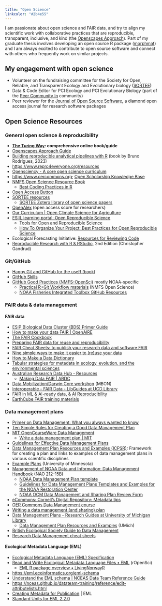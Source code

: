 ```yaml
---
title: "Open Science"
linkcolor: "#2b4e55"
---
```


I am passionate about open science and FAIR data, and try to align my scientific work with collaborative practices that are reproducible, transparent, inclusive, and kind (the [Openscapes Approach](https://openscapes.github.io/approach-guide/)). Part of my graduate thesis involves developing an open source R package ([morphmat](https://github.com/rmk118/morphmat)) and I am always excited to contribute to open source software and connect with others who frequently work on similar projects.

## My engagement with open science

-   Volunteer on the fundraising committee for the Society for Open, Reliable, and Transparent Ecology and Evolutionary biology ([SORTEE](https://www.sortee.org/))
-   Data & Code Editor for PCI Ecology and PCI Evolutionary Biology (part of the [Peer Community In](https://peercommunityin.org/) community)
-   Peer reviewer for the [Journal of Open Source Software](https://joss.theoj.org/), a diamond open access journal for research software packages

## Open Science Resources

### General open science & reproducibility

-   [**The Turing Way**](https://book.the-turing-way.org/)**: comprehensive online book/guide**
-   [Openscapes Approach Guide](https://openscapes.github.io/approach-guide/) 
-   [Building reproducible analytical pipelines with R](https://raps-with-r.dev/) (book by Bruno Rodrigues, 2023)
-   <https://www.repro4everyone.org/resources> 
-   [Opensciency - A core open science curriculum](https://opensciency.github.io/sprint-content/)
-   <https://www.oercommons.org>; [Open Scholarship Knowledge Base](https://www.oercommons.org/hubs/OSKB)
-   [NMFS Open Science Resource Book](https://github.com/nmfs-opensci/ResourceBook)
    -   [Best Coding Practices in R](https://nmfs-opensci.github.io/ResourceBook/content/best_practices_coding/best_practices_r.html)
-   [Open Access Button](https://openaccessbutton.org/)
-   [SORTEE resources](https://www.sortee.org/other_resources/)
    -   [SORTEE Zotero library of open science papers](https://www.zotero.org/groups/4950812/sortee_open_science_resources/library)
-   [OpenAlex](https://openalex.org/) (open access score for researchers)
-   [Our Curriculum \| Open Climate Science for Agriculture](https://openclimatescience.github.io/curriculum) 
-   [ESIIL learning portal: Open Reproducible Science](https://cu-esiil-edu.github.io/esiil-learning-portal/shortcourse/pages/01-reproducible-science-tools/open-reproducible-science/01-intro.html) 
    -   [Tools for Open and Reproducible Science](https://cu-esiil.github.io/pre-innovation-summit-training/3_Tools_for_reproducible_and_open_science/openscience/) 
    -   [How To Organize Your Project: Best Practices for Open Reproducible Science](https://cu-esiil-edu.github.io/esiil-learning-portal/stars/pages/01-reproducible-science-tools/open-reproducible-science/03-best-practices.html)
-   Ecological Forecasting Initiative: [Resources for Reviewing Code](https://ecoforecast.org/resources-for-reviewing-code/)
-   [Reproducible Research with R & RStudio](https://christophergandrud.github.io/RepResR-RStudio/), 2nd Edition (Christopher Gandrud)

### Git/GitHub

-   ​​[Happy Git and GitHub for the useR (book](https://happygitwithr.com/)) 
-   [GitHub Skills](https://skills.github.com/) 
-   [GitHub Good Practices (NMFS-OpenSci)](https://nmfs-opensci.github.io/GitHub-Guide/) mostly NOAA-specific
    -   [Practical R+Git Workflow materials](https://rverse-tutorials.github.io/RWorkflow-NWFSC-2022/) (NMFS Open Science)
    -   [NOAA Fisheries Integrated Toolbox GitHub Resources](https://noaa-fisheries-integrated-toolbox.github.io/resources/tags/#github)

### FAIR data & data management

#### FAIR data

-   [ESIP Biological Data Cluster (BDS) Primer Guide](https://esipfed.github.io/bds-primer-best-practices/)
-   [How to make your data FAIR \| OpenAIRE](https://www.openaire.eu/how-to-make-your-data-fair) 
-   [The FAIR Cookbook](https://faircookbook.elixir-europe.org/content/home.html)
-   [Preparing FAIR data for reuse and reproducibility](https://data.research.cornell.edu/data-management/sharing/fair/) 
-   [FAIR Cheat Sheets: to publish your research data and software FAIR](https://www.uu.nl/en/research/research-data-management/tools/fair-cheatsheets-to-publish-your-research-data-and-software-fair)
-   [Nine simple ways to make it easier to (re)use your data](https://ojs.library.queensu.ca/index.php/IEE/article/view/4608)
-   [How to Make a Data Dictionary](https://help.osf.io/article/217-how-to-make-a-data-dictionary)
-   [Tabular strategies for metadata in ecology, evolution, and the environmental sciences](https://doi.org/10.1002/ece3.9245)
-   [Australian Research Data Hub - Resources](https://ardc.edu.au/resource-hub/)
    -   [Making Data FAIR \| ARDC](https://ardc.edu.au/resource-hub/making-data-fair/) 
-   [Data Mobilization/Darwin Core workshop](https://ioos.github.io/mbon_data_workshop_2025/index.html) (MBON)
-   [Interoperable - FAIR Data - LibGuides at UCD Library](https://libguides.ucd.ie/FAIR/interoperable)
-   [FAIR in ML & AI-ready data, & AI Reproducibility](https://www.farr-rcn.org/resources)
-   [EarthCube FAIR training materials](https://www.earthcube.org/fair-training-materials)

### Data management plans

-   [Primer on Data Management: What you always wanted to know](https://doi.org/10.5060/D2251G48) 
-   [Ten Simple Rules for Creating a Good Data Management Plan](https://doi.org/10.1371/journal.pcbi.1004525)
-   [MIT OpenCourseWare Data Management](https://ocw.mit.edu/courses/res-str-002-data-management-spring-2016/)
    -   [Write a data management plan \| MIT](https://libraries.mit.edu/data-management/plan/write/) 
-   [Guidelines for Effective Data Management Plans](http://www.icpsr.umich.edu/icpsrweb/content/datamanagement/dmp/index.html)
-   [Data Management Plan Resources and Examples (ICPSR)](http://www.icpsr.umich.edu/icpsrweb/content/datamanagement/dmp/resources.html): Framework for creating a plan and links to examples of data management plans in various scientific disciplines
-   [Example Plans](https://www.lib.umn.edu/datamanagement/dmp-examples-umn-researchers) (University of Minnesota)
-   [Management of NOAA Data and Information: Data Management Handbook](https://nosc.noaa.gov/EDMC/data-management-handbook.php) (NAO 212-15B)
    -   [NOAA Data Management Plan template](https://www.fisheries.noaa.gov/inportserve/waf/noaa/nos/co-ops/dmp/pdf/69283.pdf)
    -   [Guidelines for Data Management Plans Templates and Examples for the NOAA Restoration Center](https://www.michiganseagrant.org/wp-content/uploads/2023/12/Data-Management-Plan.pdf) 
    -   [NOAA OCM Data Management and Sharing Plan Review Form](https://doa.wi.gov/DIR/Coastal_NOAA-Data-Management-Form.pdf) 
-   [eCommons: Cornell's Digital Repository: Metadata tips](https://guides.library.cornell.edu/ecommons/metadata) 
-   [OER Commons Data Management course](https://oercommons.org/courses/data-management) 
-   [Writing a data management (and sharing) plan](https://data.research.cornell.edu/data-management/planning/data-management-plan/) 
-   [Data Management Plans - Research Guides at University of Michigan Library](https://guides.lib.umich.edu/engin-dmp) 
    -   [Data Management Plan Resources and Examples](https://www.icpsr.umich.edu/web/pages/datamanagement/dmp/resources.html) (UMich) 
-   [British Ecological Society Guide to Data Management](https://www.britishecologicalsociety.org/wp-content/uploads/2019/06/BES-Guide-Data-Management-2019.pdf) 
-   [Research Data Management cheat sheets](https://researchdata.unibas.ch/fileadmin/user_upload/researchdata/FastGuide_v1_print_1_.pdf) 

#### Ecological Metadata Language (EML)

-   [Ecological Metadata Language (EML) Specification](https://sbclter.msi.ucsb.edu/external/InformationManagement/EML_211_schema/docs/eml-2.1.1/index.html) 
-   [Read and Write Ecological Metadata Language Files • EML](https://docs.ropensci.org/EML/index.html) (rOpenSci)
    -   [EML R package overview • LivingNorwayR](https://livingnorway.github.io/LivingNorwayR/articles/EML_R_packages_overview.html) 
-   <https://eml.ecoinformatics.org/eml-schema> 
-   [Understand the EML schema \| NCEAS Data Team Reference Guide](https://nceas.github.io/datateam-training/reference/understand-the-eml-schema.html) 
-   <https://nceas.github.io/datateam-training/reference/edit-attributelists.html> 
-   [Creating Metadata for Publication](https://edirepository.org/resources/creating-metadata-for-publication#the-ecological-metadata-language-eml) \| EML 
-   [Standard Units for EML 2.2.0](https://sbclter.msi.ucsb.edu/external/InformationManagement/EDI/units/EML_units_preferred.html)
